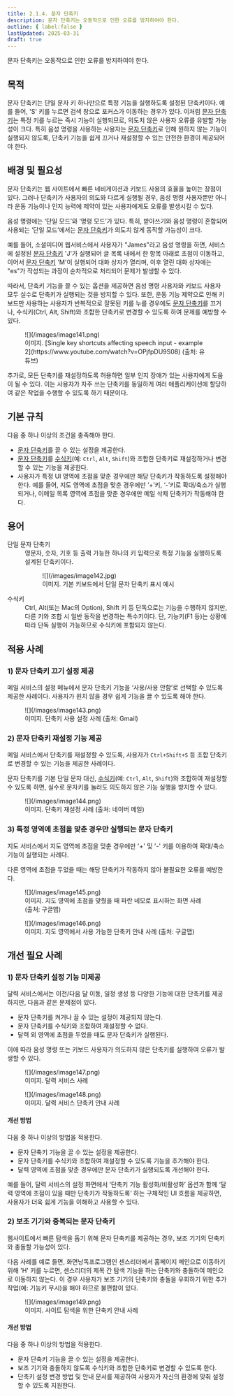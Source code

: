 ```yaml
---
title: 2.1.4. 문자 단축키
description: 문자 단축키는 오동작으로 인한 오류를 방지하여야 한다.
outline: { label:false }
lastUpdated: 2025-03-31
draft: true
---
```


<Aside title="검사 항목">
문자 단축키는 오동작으로 인한 오류를 방지하여야 한다.
</Aside>

## 목적
문자 단축키는 단일 문자 키 하나만으로 특정 기능을 실행하도록 설정된 단축키이다. 예를 들어, 'S' 키를 누르면 검색 창으로 포커스가 이동하는 경우가 있다. 이처럼 [문자 단축키](../../glossary/single-key-shortcuts)는 특정 키를 누르는 즉시 기능이 실행되므로, 의도치 않은 사용자 오류를 유발할 가능성이 크다. 특히 음성 명령을 사용하는 사용자는 [문자 단축키](../../glossary/single-key-shortcuts)로 인해 원하지 않는 기능이 실행되지 않도록, 단축키 기능을 쉽게 끄거나 재설정할 수 있는 안전한 환경이 제공되어야 한다.

##	배경 및 필요성
문자 단축키는 웹 사이트에서 빠른 네비게이션과 키보드 사용의 효율을 높이는 장점이 있다. 그러나 단축키가 사용자의 의도와 다르게 실행될 경우, 음성 명령 사용자뿐만 아니라 운동 기능이나 인지 능력에 제약이 있는 사용자에게도 오류를 발생시킬 수 있다.

음성 명령에는 ‘단일 모드’와 ‘명령 모드’가 있다. 특히, 받아쓰기와 음성 명령이 혼합되어 사용되는 ‘단일 모드’에서는 [문자 단축키](../../glossary/single-key-shortcuts)가 의도치 않게 동작할 가능성이 크다.

예를 들어, 소셜미디어 웹서비스에서 사용자가 "James"라고 음성 명령을 하면, 서비스에 설정된 [문자 단축키](../../glossary/single-key-shortcuts) 'J'가 실행되어 글 목록 내에서 한 항목 아래로 초점이 이동하고, 이어서 [문자 단축키](../../glossary/single-key-shortcuts) 'M'이 실행되어 대화 상자가 열리며, 이후 열린 대화 상자에는 "es"가 작성되는 과정이 순차적으로 처리되어 문제가 발생할 수 있다.

따라서, 단축키 기능을 끌 수 있는 옵션을 제공하면 음성 명령 사용자와 키보드 사용자 모두 실수로 단축키가 실행되는 것을 방지할 수 있다. 또한, 운동 기능 제약으로 인해 키보드만 사용하는 사용자가 반복적으로 잘못된 키를 누를 경우에도 [문자 단축키](../../glossary/single-key-shortcuts)를 끄거나, 수식키(Ctrl, Alt, Shift)와 조합한 단축키로 변경할 수 있도록 하여 문제를 예방할 수 있다.

<figure>
	![](/images/image141.png)
	<figcaption>이미지.  [Single key shortcuts affecting speech input - example 2](https://www.youtube.com/watch?v=OPjfpDU9S08) (출처: 유튜브)</figcaption>
</figure>

추가로, 모든 단축키를 재설정하도록 허용하면 일부 인지 장애가 있는 사용자에게 도움이 될 수 있다. 이는 사용자가 자주 쓰는 단축키를 동일하게 여러 애플리케이션에 할당하여 같은 작업을 수행할 수 있도록 하기 때문이다.

##	기본 규칙
다음 중 하나 이상의 조건을 충족해야 한다.
- [문자 단축키](../../glossary/single-key-shortcuts)를 끌 수 있는 설정을 제공한다.
- [문자 단축키](../../glossary/single-key-shortcuts)를 [수식키](../../glossary/modifier-key)(예: `Ctrl`, `Alt`, `Shift`)와 조합한 단축키로 재설정하거나 변경할 수 있는 기능을 제공한다.
- 사용자가 특정 UI 영역에 초점을 맞춘 경우에만 해당 단축키가 작동하도록 설정해야 한다. 예를 들어, 지도 영역에 초점을 맞춘 경우에만 ‘+’키, ‘-’키로 확대/축소가 실행되거나, 이메일 목록 영역에 초점을 맞춘 경우에만 메일 삭제 단축키가 작동해야 한다.

## 용어
<dl>
	<dt>단일 문자 단축키</dt>
	<dd>
		영문자, 숫자, 기호 등 출력 가능한 하나의 키 입력으로 특정 기능을 실행하도록 설계된 단축키이다.
		<figure>
			![](/images/image142.jpg)
			<figcaption>이미지. 기본 키보드에서 단일 문자 단축키 표시 예시</figcaption>
		</figure>
	</dd>
	<dt>수식키</dt>
	<dd>Ctrl, Alt(또는 Mac의 Option), Shift 키 등 단독으로는 기능을 수행하지 않지만, 다른 키와 조합 시 일반 동작을 변경하는 특수키이다. 단, 기능키(F1 등)는 상황에 따라 단독 실행이 가능하므로 수식키에 포함되지 않는다.</dd>
</dl>

## 적용 사례
### 1)	문자 단축키 끄기 설정 제공
메일 서비스의 설정 메뉴에서 문자 단축키 기능을 ‘사용/사용 안함’로 선택할 수 있도록 제공한 사례이다. 사용자가 원치 않을 경우 쉽게 기능을 끌 수 있도록 해야 한다.

<figure>
	![](/images/image143.png)
	<figcaption>이미지. 단축키 사용 설정 사례 (출처: Gmail)</figcaption>
</figure>

### 2)	문자 단축키 재설정 기능 제공
메일 서비스에서 단축키를 재설정할 수 있도록, 사용자가 `Ctrl+Shift+S` 등 조합 단축키로 변경할 수 있는 기능을 제공한 사례이다.

문자 단축키를 기본 단일 문자 대신, [수식키](../../glossary/modifier-key)(예: `Ctrl`, `Alt`, `Shift`)와 조합하여 재설정할 수 있도록 하면, 실수로 문자키를 눌러도 의도하지 않은 기능 실행을 방지할 수 있다.

<figure>
	![](/images/image144.png)
	<figcaption>이미지. 단축키 재설정 사례 (출처: 네이버 메일)</figcaption>
</figure>

### 3)	특정 영역에 초점을 맞춘 경우만 실행되는 문자 단축키
지도 서비스에서 지도 영역에 초점을 맞춘 경우에만 '+' 및 '-' 키를 이용하여 확대/축소 기능이 실행되는 사례다. 

다른 영역에 초점을 두었을 때는 해당 단축키가 작동하지 않아 불필요한 오류를 예방한다.

<figure>
	![](/images/image145.png)
	<figcaption>이미지. 지도 영역에 초점을 맞췄을 때 파란 네모로 표시하는 화면 사례 (출처: 구글맵)</figcaption>
</figure>

<figure>
	![](/images/image146.png)
	<figcaption>이미지. 지도 영역에서 사용 가능한 단축키 안내 사례 (출처: 구글맵)</figcaption>
</figure>

## 개선 필요 사례

### 1)	문자 단축키 설정 기능 미제공 
달력 서비스에서는 이전/다음 달 이동, 일정 생성 등 다양한 기능에 대한 단축키를 제공하지만, 다음과 같은 문제점이 있다.
- 문자 단축키를 켜거나 끌 수 있는 설정이 제공되지 않는다.
- 문자 단축키를 수식키와 조합하여 재설정할 수 없다.
- 달력 외 영역에 초점을 두었을 때도 문자 단축키가 실행된다.

이에 따라 음성 명령 또는 키보드 사용자가 의도하지 않은 단축키를 실행하여 오류가 발생할 수 있다.

<figure>
	![](/images/image147.png)
	<figcaption>이미지. 달력 서비스 사례</figcaption>
</figure>

<figure>
	![](/images/image148.png)
	<figcaption>이미지. 달력 서비스 단축키 안내 사례</figcaption>
</figure>

#### 개선 방법
다음 중 하나 이상의 방법을 적용한다.
- 문자 단축키 기능을 끌 수 있는 설정을 제공한다.
- 문자 단축키를 수식키와 조합하여 재설정할 수 있도록 기능을 추가해야 한다.
- 달력 영역에 초점을 맞춘 경우에만 문자 단축키가 실행되도록 개선해야 한다.

예를 들어, 달력 서비스의 설정 화면에서 ‘단축키 기능 활성화/비활성화’ 옵션과 함께 ‘달력 영역에 초점이 있을 때만 단축키가 작동하도록’ 하는 구체적인 UI 흐름을 제공하면, 사용자가 더욱 쉽게 기능을 이해하고 사용할 수 있다.

### 2)	보조 기기와 중복되는 문자 단축키
웹사이트에서 빠른 탐색을 돕기 위해 문자 단축키를 제공하는 경우, 보조 기기의 단축키와 충돌할 가능성이 있다.

다음 사례를 예로 들면, 화면낭독프로그램인 센스리더에서 홈페이지 메인으로 이동하기 위해 'H' 키를 누르면, 센스리더의 제목 간 탐색 기능을 하는 단축키와 충돌하여 메인으로 이동하지 않는다. 이 경우 사용자가 보조 기기의 단축키와 충돌을 우회하기 위한 추가 작업(예: 기능키 무시)을 해야 하므로 불편함이 있다.

<figure>
	![](/images/image149.png)
	<figcaption>이미지. 사이트 탐색을 위한 단축키 안내 사례</figcaption>
</figure>

#### 개선 방법
다음 중 하나 이상의 방법을 적용한다.
- 문자 단축키 기능을 끌 수 있는 설정을 제공한다.
- 보조 기기와 충돌하지 않도록 수식키와 조합한 단축키로 변경할 수 있도록 한다.
- 단축키 설정 변경 방법 및 안내 문서를 제공하여 사용자가 자신의 환경에 맞춰 설정할 수 있도록 지원한다.
